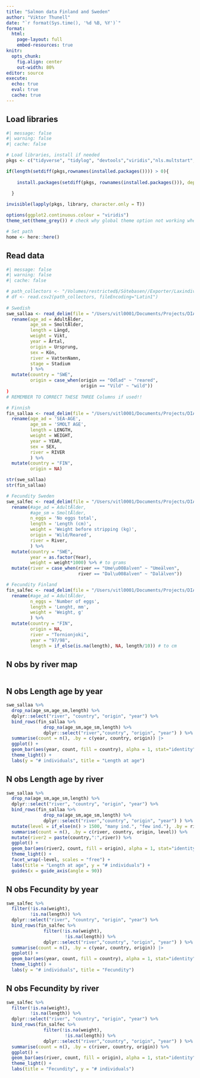 ```yaml
---
title: "Salmon data Finland and Sweden"
author: "Viktor Thunell"
date: "`r format(Sys.time(), '%d %B, %Y')`"
format: 
  html:
    page-layout: full
    embed-resources: true
knitr: 
  opts_chunk:
    fig.align: center
    out-width: 80%
editor: source
execute: 
  echo: true
  eval: true
  cache: true
---
```


## Load libraries

```r
#| message: false
#| warning: false
#| cache: false

# Load libraries, install if needed
pkgs <- c("tidyverse", "tidylog", "devtools","viridis","nls.multstart", "broom", "patchwork") 

if(length(setdiff(pkgs,rownames(installed.packages()))) > 0){
  
    install.packages(setdiff(pkgs, rownames(installed.packages())), dependencies = T)
  
  }

invisible(lapply(pkgs, library, character.only = T))

options(ggplot2.continuous.colour = "viridis")
theme_set(theme_grey()) # check why global theme option not working when rendering

# Set path
home <- here::here()
```


## Read data

```r
#| message: false
#| warning: false
#| cache: false

# path_collectors <- "/Volumes/restricted$/Sötebasen//Exporter/LaxindividerSötebasen.csv"
# df <- read.csv2(path_collectors, fileEncoding="Latin1")
 
# Swedish
swe_sallaa <- read_delim(file = "/Users/vitl0001/Documents/Projects/DIASPARA/Incoming-data/salmon/LaxindividerSötebasen.csv", locale = locale(encoding="latin1"), delim = ";", col_types = cols(Märkning2 = col_character(), Märke2Nr = col_character(), ÅlderLek3 = col_character())) %>%
  rename(age_ad = AdultÅlder,
         age_sm = SmoltÅlder,
         length = Längd,
         weight = Vikt,
         year = Årtal,
         origin = Ursprung,
         sex = Kön,
         river = VattenNamn,
         stage = Stadium
         ) %>%
  mutate(country = "SWE",
         origin = case_when(origin == "Odlad" ~ "reared",
                            origin == "Vild" ~ "wild"))
)
# REMEMBER TO CORRECT THESE THREE Columns if used!!

# Finnish
fin_sallaa <- read_delim(file = "/Users/vitl0001/Documents/Projects/DIASPARA/Incoming-data/salmon/Tornionjoki_growth measurements_1970s-.txt", delim = "\t", locale = locale(encoding="latin1", decimal_mark = ",")) %>%
  rename(age_ad = 'SEA-AGE',
         age_sm = 'SMOLT AGE',
         length = LENGTH,
         weight = WEIGHT,
         year = YEAR,
         sex = SEX,
         river = RIVER
         ) %>%
  mutate(country = "FIN",
         origin = NA)

str(swe_sallaa)
str(fin_sallaa)

# Fecundity Sweden
swe_salfec <- read_delim(file = "/Users/vitl0001/Documents/Projects/DIASPARA/Incoming-data/salmon/Fekunditetsdata_Dal_Ume_20241213.csv", delim = ";", locale = locale(encoding="latin1")) %>%
  rename(#age_ad = AdultÅlder,
         #age_sm = SmoltÅlder,
         n_eggs = 'No eggs total',
         length = 'Length (cm)',
         weight = 'Weight before stripping (kg)',
         origin = 'Wild/Reared',
         river = River,
         ) %>%
  mutate(country = "SWE",
         year = as.factor(Year), 
         weight = weight*1000) %>% # to grams 
  mutate(river = case_when(river == "Ume\u008alven" ~ "Umeälven",
                           river == "Dal\u008alven" ~ "Dalälven"))

# Fecundity Finland
fin_salfec <- read_delim(file = "/Users/vitl0001/Documents/Projects/DIASPARA/Incoming-data/salmon/Fecunditydata_Tornionjoki.csv", delim = ";", locale = locale(encoding="latin1")) %>%
  rename(#age_ad = AdultÅlder,
         n_eggs = 'Number of eggs',
         length = 'Lenght, mm',
         weight = 'Weight, g'
         ) %>%
  mutate(country = "FIN",
         origin = NA,
         river = "Tornionjoki",
         year = "97/98",
         length = if_else(is.na(length), NA, length/10)) # to cm

```

## N obs by river map

```r

```

## N obs Length age by year

```r
swe_sallaa %>%
  drop_na(age_sm,age_sm,length) %>%
  dplyr::select("river", "country", "origin", "year") %>%
  bind_rows(fin_sallaa %>% 
              drop_na(age_sm,age_sm,length) %>%
              dplyr::select("river","country", "origin", "year") ) %>%
  summarise(count = n(), .by = c(year, country, origin)) |>
  ggplot() +
  geom_bar(aes(year, count, fill = country), alpha = 1, stat="identity", position = "stack") +
  theme_light() +
  labs(y = "# individuals", title = "Length at age")

```
## N obs Length age by river

```r

swe_sallaa %>%
  drop_na(age_sm,age_sm,length) %>%
  dplyr::select("river", "country", "origin", "year") %>%
  bind_rows(fin_sallaa %>% 
              drop_na(age_sm,age_sm,length) %>%
              dplyr::select("river","country", "origin", "year") ) %>%
  mutate(level = if_else(n() > 1500, "many ind.", "few ind."), .by = river) %>%
  summarise(count = n(), .by = c(river, country, origin, level)) %>%
  mutate(river2 = paste(country,":",river)) %>%
  ggplot() +
  geom_bar(aes(river2, count, fill = origin), alpha = 1, stat="identity", position = "stack") +
  theme_light() +
  facet_wrap(~level, scales = "free") +
  labs(title = "Length at age", y = "# individuals") +
  guides(x = guide_axis(angle = 90))

```

## N obs Fecundity by year

```r

swe_salfec %>%
  filter(!is.na(weight),
         !is.na(length)) %>%
  dplyr::select("river", "country", "origin", "year") %>%
  bind_rows(fin_salfec %>% 
              filter(!is.na(weight),
                      !is.na(length)) %>%
              dplyr::select("river","country", "origin", "year") ) %>%
  summarise(count = n(), .by = c(year, country, origin)) |>
  ggplot() +
  geom_bar(aes(year, count, fill = country), alpha = 1, stat="identity", position = "stack") +
  theme_light() +
  labs(y = "# individuals", title = "Fecundity")

```

## N obs Fecundity by river

```r

swe_salfec %>%
  filter(!is.na(weight),
         !is.na(length)) %>%
  dplyr::select("river", "country", "origin", "year") %>%
  bind_rows(fin_salfec %>% 
              filter(!is.na(weight),
                      !is.na(length)) %>%
              dplyr::select("river","country", "origin", "year") ) %>%
  summarise(count = n(), .by = c(river, country, origin)) %>%
  ggplot() +
  geom_bar(aes(river, count, fill = origin), alpha = 1, stat="identity", position = "stack") +
  theme_light() +
  labs(title = "Fecundity", y = "# individuals")

```
